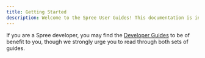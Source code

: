 ```yaml
---
title: Getting Started
description: Welcome to the Spree User Guides! This documentation is intended for business owners and site administrators of Spree e-commerce sites. Everything you need to know to configure and manage your Spree store can be found here.
---
```


If you are a Spree developer, you may find the [Developer Guides](/developer) to be of benefit to you, though we strongly urge you to read through both sets of guides.